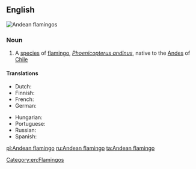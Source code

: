 ==English==
[[File:Two andeanflamingo june2003 arp.jpg|right|thumb|Andean flamingos]]
{{wikispecies|Phoenicopterus andinus}}
===Noun===
{{en-noun|head=[[Andean]] [[flamingo]]}}
{{wikipedia}}

# A [[species]] of [[flamingo]], ''[[Phoenicopterus andinus]]'', native to the [[Andes]] of [[Chile]]

====Translations====
{{trans-top|Phoenicopterus andinus}}
* Dutch: {{t|nl|andesflamingo|m}}
* Finnish: {{t+|fi|andienflamingo}}
* French: {{t+|fr|flamant des Andes|m}}
* German: {{t|de|Andenflamingo|m}}
{{trans-mid}}
* Hungarian: {{t|hu|andoki flamingó}}
* Portuguese: {{t|pt|flamingo andino|m}}
* Russian: {{t|ru|а́ндский флами́нго|f|sc=Cyrl}}
* Spanish: {{t|es|flamenco andino|m}}
{{trans-bottom}}

[[Category:en:Flamingos]]

[[pl:Andean flamingo]]
[[ru:Andean flamingo]]
[[ta:Andean flamingo]]
